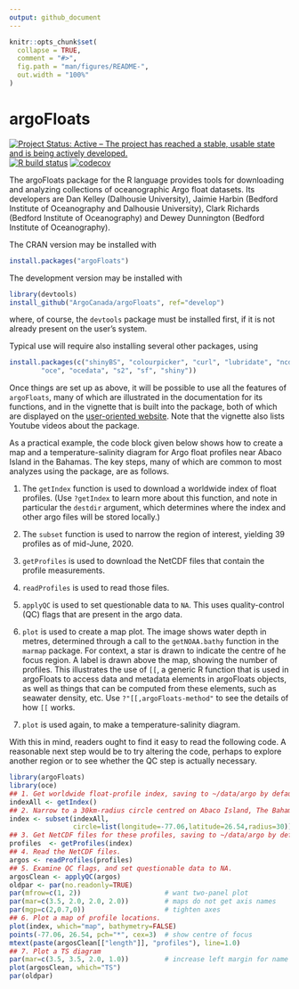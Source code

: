 ```yaml
---
output: github_document
---
```


<!-- README.md is generated from README.Rmd. Please edit that file -->

```r
knitr::opts_chunk$set(
  collapse = TRUE,
  comment = "#>",
  fig.path = "man/figures/README-",
  out.width = "100%"
)
```

# argoFloats

<!-- badges: start -->
[![Project Status: Active – The project has reached a stable, usable
state and is being actively
developed.](http://www.repostatus.org/badges/latest/active.svg)](https://www.repostatus.org/)
[![R build status](https://github.com/ArgoCanada/argoFloats/workflows/R-CMD-check/badge.svg)](https://github.com/ArgoCanada/argoFloats/actions)
[![codecov](https://codecov.io/gh/ArgoCanada/argoFloats/branch/develop/graph/badge.svg)](https://app.codecov.io/gh/ArgoCanada/argoFloats)
<!-- badges: end -->

The argoFloats package for the R language provides tools for downloading and
analyzing collections of oceanographic Argo float datasets.  Its developers are
Dan Kelley (Dalhousie University), Jaimie Harbin (Bedford Institute of
Oceanography and Dalhousie University), Clark Richards (Bedford Institute of
Oceanography) and Dewey Dunnington (Bedford Institute of Oceanography).

The CRAN version may be installed with
```r
install.packages("argoFloats")
```

The development version may be installed with
```r
library(devtools)
install_github("ArgoCanada/argoFloats", ref="develop")
```
where, of course, the `devtools` package must be installed first, if it is not already present on the user's system.

Typical use will require also installing several other packages, using
```r
install.packages(c("shinyBS", "colourpicker", "curl", "lubridate", "ncdf4",
        "oce", "ocedata", "s2", "sf", "shiny"))
```

Once things are set up as above, it will be possible to use all the features of
`argoFloats`, many of which are illustrated in the documentation for its
functions, and in the vignette that is built into the package, both of which
are displayed on the [user-oriented
website](https://argocanada.github.io/argoFloats/index.html). Note that the
vignette also lists Youtube videos about the package.

As a practical example, the code block given below shows how to create a map
and a temperature-salinity diagram for Argo float profiles near Abaco Island in
the Bahamas. The key steps, many of which are common to most analyzes using the
package, are as follows.

1. The `getIndex` function is used to download a worldwide index of float
   profiles.  (Use `?getIndex` to learn more about this function, and note in
particular the `destdir` argument, which determines where the index and other
argo files will be stored locally.)

2. The `subset` function is used to narrow the region of interest, yielding 39
   profiles as of mid-June, 2020.

3. `getProfiles` is used to download the NetCDF files that contain the profile
   measurements.

4. `readProfiles` is used to read those files.

5. `applyQC` is used to set questionable data to `NA`.  This uses
   quality-control (QC) flags that are present in the argo data.

6. `plot` is used to create a map plot.  The image shows water depth in metres,
   determined through a call to the `getNOAA.bathy` function in the `marmap`
package. For context, a star is drawn to indicate the centre of he focus
region.  A label is drawn above the map, showing the number of profiles.  This
illustrates the use of `[[`, a generic R function that is used in argoFloats to
access data and metadata elements in argoFloats objects, as well as things that
can be computed from these elements, such as seawater density, etc.  Use
`?"[[,argoFloats-method"` to see the details of how `[[` works.

7. `plot` is used again, to make a temperature-salinity diagram.

With this in mind, readers ought to find it easy to read the following code.  A
reasonable next step would be to try altering the code, perhaps to explore
another region or to see whether the QC step is actually necessary.

```r
library(argoFloats)
library(oce)
## 1. Get worldwide float-profile index, saving to ~/data/argo by default.
indexAll <- getIndex()
## 2. Narrow to a 30km-radius circle centred on Abaco Island, The Bahamas.
index <- subset(indexAll,
                circle=list(longitude=-77.06,latitude=26.54,radius=30))
## 3. Get NetCDF files for these profiles, saving to ~/data/argo by default.
profiles  <- getProfiles(index)
## 4. Read the NetCDF files.
argos <- readProfiles(profiles)
## 5. Examine QC flags, and set questionable data to NA.
argosClean <- applyQC(argos)
oldpar <- par(no.readonly=TRUE)
par(mfrow=c(1, 2))                     # want two-panel plot
par(mar=c(3.5, 2.0, 2.0, 2.0))         # maps do not get axis names
par(mgp=c(2,0.7,0))                    # tighten axes
## 6. Plot a map of profile locations.
plot(index, which="map", bathymetry=FALSE)
points(-77.06, 26.54, pch="*", cex=3)  # show centre of focus
mtext(paste(argosClean[["length"]], "profiles"), line=1.0)
## 7. Plot a TS diagram
par(mar=c(3.5, 3.5, 2.0, 1.0))         # increase left margin for name
plot(argosClean, which="TS")
par(oldpar)
```



